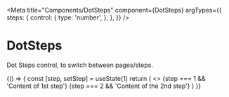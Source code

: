 
<Meta
  title="Components/DotSteps"
  component={DotSteps}
  argTypes={{
    steps: {
      control: {
        type: 'number',
      },
    },
  }}
/>

# DotSteps

<Description>Dot Steps control, to switch between pages/steps.</Description>

<Canvas>
  <Story name="default" args={{ steps: 2 }}>
    {() => {
      const [step, setStep] = useState(1)
      return (
        <>
          {step === 1 && 'Content of 1st step'}
          {step === 2 && 'Content of the 2nd step'}
          <DotSteps {...{ setStep, step }} />
        </>
      )
    }}
  </Story>
</Canvas>
